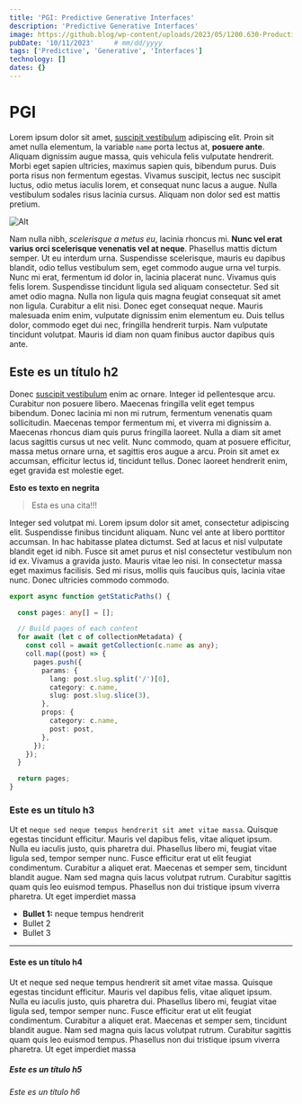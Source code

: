 ```yaml
---
title: 'PGI: Predictive Generative Interfaces'
description: 'Predictive Generative Interfaces'
image: https://github.blog/wp-content/uploads/2023/05/1200.630-Productivity-wLogo@2x.png?resize=1600%2C850
pubDate: '10/11/2023'     # mm/dd/yyyy
tags: ['Predictive', 'Generative', 'Interfaces']
technology: []
dates: {}
---
```


# PGI


Lorem ipsum dolor sit amet, [suscipit vestibulum](https://google.com) adipiscing elit. Proin sit amet nulla elementum, la variable `name` porta lectus at, **posuere ante**. Aliquam dignissim augue massa, quis vehicula felis vulputate hendrerit. Morbi eget sapien ultricies, maximus sapien quis, bibendum purus. Duis porta risus non fermentum egestas. Vivamus suscipit, lectus nec suscipit luctus, odio metus iaculis lorem, et consequat nunc lacus a augue. Nulla vestibulum sodales risus lacinia cursus. Aliquam non dolor sed est mattis pretium.

![Alt](https://github.blog/wp-content/uploads/2023/05/1200.630-Productivity-wLogo@2x.png?resize=1600%2C850)

Nam nulla nibh, *scelerisque a metus eu*, lacinia rhoncus mi. **Nunc vel erat varius orci scelerisque venenatis vel at neque**. Phasellus mattis dictum semper. Ut eu interdum urna. Suspendisse scelerisque, mauris eu dapibus blandit, odio tellus vestibulum sem, eget commodo augue urna vel turpis. Nunc mi erat, fermentum id dolor in, lacinia placerat nunc. Vivamus quis felis lorem. Suspendisse tincidunt ligula sed aliquam consectetur. Sed sit amet odio magna. Nulla non ligula quis magna feugiat consequat sit amet non ligula. Curabitur a elit nisi. Donec eget consequat neque. Mauris malesuada enim enim, vulputate dignissim enim elementum eu. Duis tellus dolor, commodo eget dui nec, fringilla hendrerit turpis. Nam vulputate tincidunt volutpat. Mauris id diam non quam finibus auctor dapibus quis ante.

## Este es un título h2

Donec [suscipit vestibulum](https://google.com) enim ac ornare. Integer id pellentesque arcu. Curabitur non posuere libero. Maecenas fringilla velit eget tempus bibendum. Donec lacinia mi non mi rutrum, fermentum venenatis quam sollicitudin. Maecenas tempor fermentum mi, et viverra mi dignissim a. Maecenas rhoncus diam quis purus fringilla laoreet. Nulla a diam sit amet lacus sagittis cursus ut nec velit. Nunc commodo, quam at posuere efficitur, massa metus ornare urna, et sagittis eros augue a arcu. Proin sit amet ex accumsan, efficitur lectus id, tincidunt tellus. Donec laoreet hendrerit enim, eget gravida est molestie eget.

**Esto es texto en negrita**

> Esta es una cita!!!

Integer sed volutpat mi. Lorem ipsum dolor sit amet, consectetur adipiscing elit. Suspendisse finibus tincidunt aliquam. Nunc vel ante at libero porttitor accumsan. In hac habitasse platea dictumst. Sed at lacus et nisl vulputate blandit eget id nibh. Fusce sit amet purus et nisl consectetur vestibulum non id ex. Vivamus a gravida justo. Mauris vitae leo nisi. In consectetur massa eget maximus facilisis. Sed mi risus, mollis quis faucibus quis, lacinia vitae nunc. Donec ultricies commodo commodo.

```ts
export async function getStaticPaths() {

  const pages: any[] = [];

  // Build pages of each content
  for await (let c of collectionMetadata) {
    const coll = await getCollection(c.name as any);
    coll.map((post) => {
      pages.push({
        params: {
          lang: post.slug.split('/')[0],
          category: c.name,
          slug: post.slug.slice(3),
        },
        props: {
          category: c.name,
          post: post,
        },
      });
    });
  }

  return pages;
}
```

### Este es un título h3

Ut et `neque sed neque tempus hendrerit sit amet vitae massa`. Quisque egestas tincidunt efficitur. Mauris vel dapibus felis, vitae aliquet ipsum. Nulla eu iaculis justo, quis pharetra dui. Phasellus libero mi, feugiat vitae ligula sed, tempor semper nunc. Fusce efficitur erat ut elit feugiat condimentum. Curabitur a aliquet erat. Maecenas et semper sem, tincidunt blandit augue. Nam sed magna quis lacus volutpat rutrum. Curabitur sagittis quam quis leo euismod tempus. Phasellus non dui tristique ipsum viverra pharetra. Ut eget imperdiet massa

* **Bullet 1:** neque tempus hendrerit
* Bullet 2
* Bullet 3

---

#### Este es un título h4

Ut et neque sed neque tempus hendrerit sit amet vitae massa. Quisque egestas tincidunt efficitur. Mauris vel dapibus felis, vitae aliquet ipsum. Nulla eu iaculis justo, quis pharetra dui. Phasellus libero mi, feugiat vitae ligula sed, tempor semper nunc. Fusce efficitur erat ut elit feugiat condimentum. Curabitur a aliquet erat. Maecenas et semper sem, tincidunt blandit augue. Nam sed magna quis lacus volutpat rutrum. Curabitur sagittis quam quis leo euismod tempus. Phasellus non dui tristique ipsum viverra pharetra. Ut eget imperdiet massa

##### Este es un título h5

###### Este es un título h6
